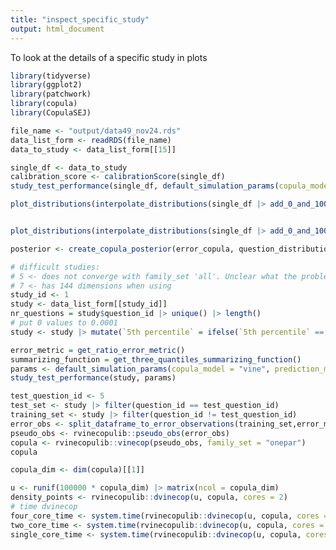 ```yaml
---
title: "inspect_specific_study"
output: html_document
---
```


To look at the details of a specific study in plots

```r
library(tidyverse)
library(ggplot2)
library(patchwork)
library(copula)
library(CopulaSEJ)

file_name <- "output/data49_nov24.rds"
data_list_form <- readRDS(file_name)
data_to_study <- data_list_form[[15]]
```


```r
single_df <- data_to_study
calibration_score <- calibrationScore(single_df)
study_test_performance(single_df, default_simulation_params(copula_model="frank", interpolation="linear", prediction_method = "copula_calibration"))
```
```r

plot_distributions(interpolate_distributions(single_df |> add_0_and_100_percentiles() |> filter(question_id==5)))


plot_distributions(interpolate_distributions(single_df |> add_0_and_100_percentiles() |> filter(question_id==5 & expert_id %in% c(10,12,14))))

posterior <- create_copula_posterior(error_copula, question_distributions)
```

```r
# difficult studies:
# 5 <- does not converge with family_set 'all'. Unclear what the problem is
# 7 <- has 144 dimensions when using 
study_id <- 1
study <- data_list_form[[study_id]]
nr_questions = study$question_id |> unique() |> length()
# put 0 values to 0.0001
study <- study |> mutate(`5th percentile` = ifelse(`5th percentile` == 0, 0.0001, `5th percentile`))

error_metric = get_ratio_error_metric()
summarizing_function = get_three_quantiles_summarizing_function()
params <- default_simulation_params(copula_model = "vine", prediction_method = "copula_assumption", error_metric = error_metric, summarizing_function = summarizing_function)
study_test_performance(study, params)

test_question_id <- 5
test_set <- study |> filter(question_id == test_question_id)
training_set <- study |> filter(question_id != test_question_id)
error_obs <- split_dataframe_to_error_observations(training_set,error_metric, summarizing_function$f)
pseudo_obs <- rvinecopulib::pseudo_obs(error_obs)
copula <- rvinecopulib::vinecop(pseudo_obs, family_set = "onepar")
copula

copula_dim <- dim(copula)[[1]]

u <- runif(100000 * copula_dim) |> matrix(ncol = copula_dim)
density_points <- rvinecopulib::dvinecop(u, copula, cores = 2)
# time dvinecop
four_core_time <- system.time(rvinecopulib::dvinecop(u, copula, cores = 4))
two_core_time <- system.time(rvinecopulib::dvinecop(u, copula, cores = 2))
single_core_time <- system.time(rvinecopulib::dvinecop(u, copula, cores = 1))

```


